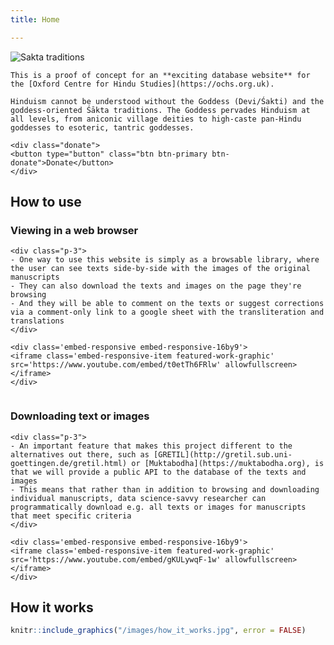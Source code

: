 ```yaml
---
title: Home

---
```


<div class="row front-page-top">

<div class="col-lg-2 col-md-3">
<img alt="Sakta traditions" src="/images/FIG002.jpg" class="img-fluid featured-work-graphic"/>
</div>

<div class="col-lg-10 col-md-9">
<div class="row">
```block
This is a proof of concept for an **exciting database website** for the [Oxford Centre for Hindu Studies](https://ochs.org.uk).

Hinduism cannot be understood without the Goddess (Devi/Śakti) and the goddess-oriented Śākta traditions. The Goddess pervades Hinduism at all levels, from aniconic village deities to high-caste pan-Hindu goddesses to esoteric, tantric goddesses. 

```

```block
<div class="donate">
<button type="button" class="btn btn-primary btn-donate">Donate</button>
</div>
```

<!-- end row -->
</div>

<div class="front-page-how-to-use">
## How to use
### Viewing in a web browser

<div class="row">
```block
<div class="p-3">
- One way to use this website is simply as a browsable library, where the user can see texts side-by-side with the images of the original manuscripts
- They can also download the texts and images on the page they're browsing
- And they will be able to comment on the texts or suggest corrections via a comment-only link to a google sheet with the transliteration and translations
</div>
```

```block
<div class='embed-responsive embed-responsive-16by9'>
<iframe class='embed-responsive-item featured-work-graphic' src='https://www.youtube.com/embed/t0etTh6FRlw' allowfullscreen></iframe>
</div>


```
<!-- end row -->
</div>


### Downloading text or images

<div class="row">
```block
<div class="p-3">
- An important feature that makes this project different to the alternatives out there, such as [GRETIL](http://gretil.sub.uni-goettingen.de/gretil.html) or [Muktabodha](https://muktabodha.org), is that we will provide a public API to the database of the texts and images
- This means that rather than in addition to browsing and downloading individual manuscripts, data science-savvy researcher can programmatically download e.g. all texts or images for manuscripts that meet specific criteria
</div>
```

```block
<div class='embed-responsive embed-responsive-16by9'>
<iframe class='embed-responsive-item featured-work-graphic' src='https://www.youtube.com/embed/gKULywqF-1w' allowfullscreen></iframe>
</div>
```

</div>

<div class="front-page-how-it-works">
## How it works

<div class="row">
<div class="col-sm-12">
```r
knitr::include_graphics("/images/how_it_works.jpg", error = FALSE)
```
</div>
</div>

</div>



</div>


</div>

